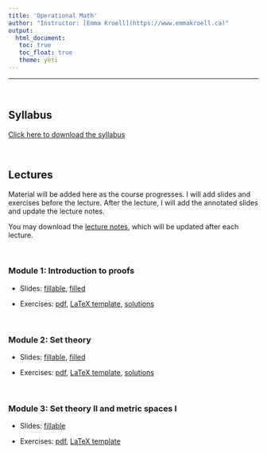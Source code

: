 ```yaml
---
title: 'Operational Math'
author: "Instructor: [Emma Kroell](https://www.emmakroell.ca)"
output: 
  html_document:
   toc: true
   toc_float: true
   theme: yeti
---
```


---

<br>

## Syllabus

[Click here to download the syllabus](Math/syllabus/syllabus_operational_math.pdf)

<br>

## Lectures

Material will be added here as the course progresses. I will add slides and exercises before the lecture. After the lecture, I will add the annotated slides and update the lecture notes. 

<!-- Note: I will comment these in as the course progresses. Before each lecture students will have access to the slides with blanks as well as the exercises (either a pdf or a tex file they can fill in). After each lecture I will add the filled-in slides (I will hand-write during the lecture) and update the lecture notes -->


You may download the [lecture notes](Math/lecture_notes/math_notes.pdf), which will be updated after each lecture.

<br>

### Module 1: Introduction to proofs

- Slides: [fillable](Math/module1/slides.pdf),  [filled](Math/module1/slides_filled.pdf)

- Exercises: [pdf](Math/module1/exercises.pdf), [LaTeX template](Math/module1/exercises.tex), [solutions](Math/module1/exercise_solutions.pdf)


<br>

### Module 2: Set theory

- Slides: [fillable](Math/module2/slides.pdf), [filled](Math/module2/slides_filled.pdf)

- Exercises: [pdf](Math/module2/exercises.pdf), [LaTeX template](Math/module2/exercises.tex), [solutions](Math/module2/exercise_solutions.pdf)


<br>

### Module 3: Set theory II and metric spaces I

- Slides: [fillable](Math/module3/slides.pdf)<!--, [filled](Math/module3/slides_filled.pdf)-->

- Exercises: [pdf](Math/module3/exercises.pdf), [LaTeX template](Math/module3/exercises.tex) <!--, [solutions](Math/module3/exercise_solutions.pdf) -->


<!--
<br>
### Module 4: Metric spaces II

Slides: [blank](Math/module4/slides.pdf)--><!--, [filled](Math/module4/slides_filled.pdf)-->
<!--
Exercises: [pdf](Math/module4/exercises.pdf), [LaTeX](Math/module4/exercises.tex) -->

<!--
<br>
### Module 5: Topology

Slides: [blank](Math/module5/slides.pdf)--><!--, [filled](Math/module5/slides_filled.pdf)-->
<!--
Exercises: [pdf](Math/module5/exercises.pdf), [LaTeX](Math/module5/exercises.tex) -->


<!--
<br>
### Module 6: Linear algebra I

Slides: [blank](Math/module6/slides.pdf)--><!--, [filled](Math/module6/slides_filled.pdf)-->
<!--
Exercises: [pdf](Math/module6/exercises.pdf), [LaTeX](Math/module6/exercises.tex) -->


<!--
<br>
### Module 7: Linear algebra II

Slides: [blank](Math/module7/slides.pdf)--><!--, [filled](Math/module7/slides_filled.pdf)-->
<!--
Exercises: [pdf](Math/module7/exercises.pdf), [LaTeX](Math/module7/exercises.tex) -->

<!--
<br>
### Module 8: Linear algebra III

Slides: [blank](Math/module8/slides.pdf)--><!--, [filled](Math/module8/slides_filled.pdf)-->
<!--
Exercises: [pdf](Math/module8/exercises.pdf), [LaTeX](Math/module8/exercises.tex) -->


<!--
<br>
### Module 9: Differentiation and integration

Slides: [blank](Math/module9/slides.pdf)--><!--, [filled](Math/module9/slides_filled.pdf)-->
<!--
Exercises: [pdf](Math/module9/exercises.pdf), [LaTeX](Math/module9/exercises.tex) -->

<!--
<br>
### Module 10: Multivariable calculus

Slides: [blank](Math/module10/slides.pdf)--><!--, [filled](Math/module10/slides_filled.pdf)-->
<!--
Exercises: [pdf](Math/module10/exercises.pdf), [LaTeX](Math/module10/exercises.tex) -->






